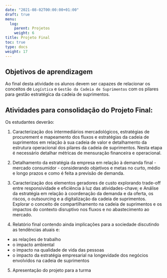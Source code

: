 ```yaml
---
date: "2021-08-02T00:00:00+01:00"
draft: true
menu:
  log:
    parent: Projetos
    weight: 6
title: Projeto Final
toc: true
type: docs
weight: 17
---
```



## Objetivos de aprendizagem

Ao final desta atividade os alunos devem ser capazes de relacionar os conceitos de `Logística` e `Gestão da Cadeia de Suprimentos` com os pilares para gestão estratégica da cadeia de suprimentos. 


## Atividades para consolidação do Projeto Final:

Os estudantes deverão:

1. Caracterização dos intermediários mercadológicos, estratégias de procurement e mapeamento dos fluxos e estratégias da cadeia de suprimentos em relação à sua cadeia de valor e detalhamento da estrutura operacional dos pilares da cadeia de suprimentos. Nesta etapa é necessário detalhar métricas de mensuração financeira e operacional.

2. Detalhamento da estratégia da empresa em relação à demanda final - mercado consumidor - considerando objetivos e metas no curto, médio e longo prazos e como é feita a previsão de demanda.

3. Caracterização dos elementos geradores de custo explorando trade-off entre responsividade e eficiência à luz das atividades-chave; e 
Análise da estratégia em relação à coordenação da demanda e da oferta, os riscos, o outsourcing e a digitalização da cadeia de suprimentos. Explorar o conceito de compartilhamento na cadeia de suprimentos e os impactos do contexto disruptivo nos fluxos e no abastecimento ao mercado.

4. Relatório final contendo ainda implicações para a sociedade discutindo as tendências atuais e:
-	as relações de trabalho
- o impacto ambiental
-	o impacto na qualidade de vida das pessoas
-	o impacto da estratégia empresarial na longevidade dos negócios envolvidos na cadeia de suprimentos

5. Apresentação do projeto para a turma

